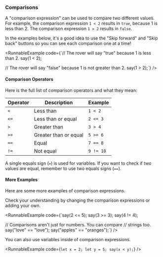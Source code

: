 
### Comparisons

A "comparison expression" can be used to compare two different values.
For example, the comparison expression `1 < 2` results in `true`, because
1 is less than 2. The comparison expression `1 > 2` results in `false`.

<Card type="tip">In the examples below, it's a good idea to use the "Skip forward" and "Skip back" buttons so you can see each comparison one at a time!</Card>

<RunnableExample
  code={`// The rover will say "true" because 1 is less than 2.
say(1 < 2);

// The rover will say "false" because 1 is not greater than 2.
say(1 > 2);`}
/>

#### Comparison Operators

Here is the full list of comparison operators and what they mean:

| Operator | Description           | Example   |
| -------- | --------------------- | --------- |
| `<`      | Less than             | `1 < 2`   |
| `<=`     | Less than or equal    | `2 <= 3`  |
| `>`      | Greater than          | `3 > 4`   |
| `>=`     | Greater than or equal | `5 >= 6`  |
| `==`     | Equal                 | `7 == 8`  |
| `!=`     | Not equal             | `9 != 10` |

<Card type="tip">A single equals sign (`=`) is used for variables. If you want to check if two values are equal, remember to use two equals signs (`==`).</Card>

#### More Examples

Here are some more examples of comparison expressions.

<Card type="try_it">Check your understanding by changing the comparison expressions or adding your own.</Card>

<RunnableExample
  code={`say(2 <= 5);
say(3 >= 3);
say(4 != 4);

// Comparisons aren't just for numbers. You can compare
// strings too.
say("love" == "love");
say("apples" == "oranges");`}
/>

You can also use variables inside of comparison expressions.

<RunnableExample
  code={`let x = 2;
let y = 5;
say(x < y);`}
/>
